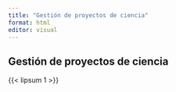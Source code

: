 ```yaml
---
title: "Gestión de proyectos de ciencia"
format: html
editor: visual
---
```


## Gestión de proyectos de ciencia

{{< lipsum 1 >}}